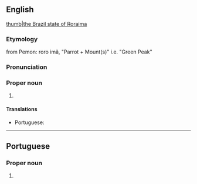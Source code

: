 ==English==
{{wikipedia}}
[[file:Brazil State Roraima.svg|thumb|the Brazil state of Roraima]]

===Etymology===
from Pemon: roro imã, "Parrot + Mount(s)" i.e. "Green Peak"

===Pronunciation===
{{rfp||en|lang=en}}

===Proper noun===
{{en-proper noun}}

# {{place:Brazil/state|en|capital=Boa Vista|region=North Region}}

====Translations====
{{trans-top|state of northern Brazil}}
* Portuguese: {{t+|pt|Roraima|f}}
{{trans-mid}}
{{trans-bottom}}

----

==Portuguese==

===Proper noun===
{{pt-proper noun|m}}

# {{place:Brazil/state|pt|capital=Boa Vista|region=North Region}}
